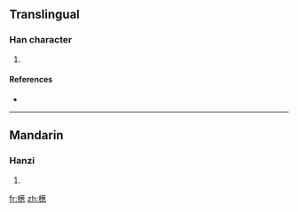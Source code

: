 ==Translingual==

===Han character===
{{Han char|rn=75|rad=木|as=13|sn=17|four=|canj=木廿心心 (DTPP)}}

# {{defn|Han|sort=木13}}

====References====
* {{Han ref|kx=0558.020|dkj=15694|dj=0947.050|hdz=21299.070|uh=6AA7|ud=27303}}

----

==Mandarin==

===Hanzi===
{{cmn-hanzi|pin=[[sōng]] ([[song1]])|wg=sung<sup>1</sup>}}

# {{defn|Mandarin|sort=木13}}

[[fr:檧]]
[[zh:檧]]